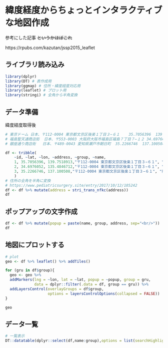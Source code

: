 # 緯度経度からちょっとインタラクティブな地図作成

参考にした記事 ~~というかほぼこれ~~

https://rpubs.com/kazutan/jssp2015_leaflet


## ライブラリ読み込み

```r
library(dplyr)
library(DT) # 表作成用
library(ggmap) # 住所・緯度経度対応用
library(leaflet) # プロット用
library(stringi) # 全角から半角変換
```

## データ準備

緯度経度取得後

```r
# 東京ドーム	日本、〒112-0004 東京都文京区後楽１丁目３−６１	35.7056396	139.7518913
# 福島聖天通商店街	日本、〒553-0003 大阪府大阪市福島区福島７丁目７−１２	34.6976052	135.4846712
# 銀座通り商店街	日本、〒489-0043 愛知県瀬戸市朝日町	35.2266746	137.100508

df <- tribble(
    ~id, ~lat, ~lon, ~address, ~group, ~name,
    1, 35.7056396, 139.7518913,"〒112-0004 東京都文京区後楽１丁目３−６１", "スポーツ", "東京ドーム",
    2, 34.6976052, 135.4846712,"〒112-0004 東京都文京区後楽１丁目３−６１", "商店街A" ,"福島聖天通商店街",
    3, 35.2266746, 137.100508,"〒112-0004 東京都文京区後楽１丁目３−６１", "商店街B", "銀座通り商店街"
    )
# 住所の全角を半角に変換
# https://www.pediatricsurgery.site/entry/2017/10/12/105242
df <- df %>% mutate(address = stri_trans_nfkc(address))
df
```

## ポップアップの文字作成

```r
df <- df %>% mutate(popup = paste(name, group, address, sep="<br/>"))
df
```

## 地図にプロットする

```r
# plot
geo <- df %>% leaflet() %>% addTiles()

for (gru in df$group){
  geo <- geo %>% 
  addMarkers(lng = ~lon, lat = ~lat, popup = ~popup, group = gru, 
             data = dplyr::filter(.data = df, group == gru)) %>% 
  addLayersControl(overlayGroups = df$group,
                   options = layersControlOptions(collapsed = FALSE))  
}

geo
```

## データ一覧

```r
# 一覧表示
DT::datatable(dplyr::select(df,name:group),options = list(searchHighlight = TRUE), filter = 'top')
```

